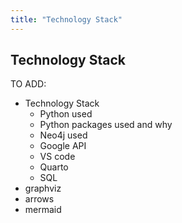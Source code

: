 ```yaml
---
title: "Technology Stack"
---
```


## Technology Stack

TO ADD: 

* Technology Stack
  * Python used
  * Python packages used and why
  * Neo4j used
  * Google API
  * VS code
  * Quarto
  * SQL

* graphviz
* arrows
* mermaid